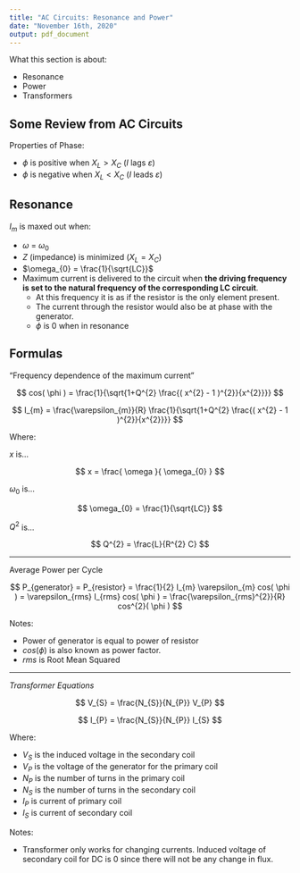 ```yaml
---
title: "AC Circuits: Resonance and Power"
date: "November 16th, 2020"
output: pdf_document
---
```


What this section is about:

* Resonance
* Power
* Transformers

## Some Review from AC Circuits

Properties of Phase:

* $\phi$ is positive when $X_{L} > X_{C}$ ($I$ lags $\varepsilon$)
* $\phi$ is negative when $X_{L} < X_{C}$ ($I$ leads $\varepsilon$)

## Resonance

$I_{m}$ is maxed out when:

* $\omega$ = $\omega_{0}$
* $Z$ (impedance) is minimized ($X_{L} = X_{C}$)
* $\omega_{0} = \frac{1}{\sqrt{LC}}$
* Maximum current is delivered to the circuit when **the driving frequency is set to the natural frequency of the corresponding LC circuit**.
  * At this frequency it is as if the resistor is the only element present.
  * The current through the resistor would also be at phase with the generator.
  * $\phi$ is 0 when in resonance

## Formulas

"Frequency dependence of the maximum current"

$$
cos( \phi ) = \frac{1}{\sqrt{1+Q^{2} \frac{( x^{2} - 1 )^{2}}{x^{2}}}}
$$

$$
I_{m} = \frac{\varepsilon_{m}}{R} \frac{1}{\sqrt{1+Q^{2} \frac{( x^{2} - 1 )^{2}}{x^{2}}}}
$$

Where:

$x$ is...

$$
x = \frac{ \omega }{ \omega_{0} }
$$

$\omega_{0}$ is...

$$
\omega_{0} = \frac{1}{\sqrt{LC}}
$$

$Q^{2}$ is...

$$
Q^{2} = \frac{L}{R^{2} C}
$$

***

Average Power per Cycle

$$
P_{generator} = P_{resistor} = \frac{1}{2} I_{m} \varepsilon_{m} cos( \phi ) = \varepsilon_{rms} I_{rms} cos( \phi ) = \frac{\varepsilon_{rms}^{2}}{R} cos^{2}( \phi )
$$

Notes:

* Power of generator is equal to power of resistor
* $cos ( \phi )$ is also known as power factor.
* $rms$ is Root Mean Squared

***

*Transformer Equations*

$$
V_{S} = \frac{N_{S}}{N_{P}} V_{P}
$$

$$
I_{P} = \frac{N_{S}}{N_{P}} I_{S}
$$

Where:

* $V_{S}$ is the induced voltage in the secondary coil
* $V_{P}$ is the voltage of the generator for the primary coil
* $N_{P}$ is the number of turns in the primary coil
* $N_{S}$ is the number of turns in the secondary coil
* $I_{P}$ is current of primary coil
* $I_{S}$ is current of secondary coil

Notes:

* Transformer only works for changing currents. Induced voltage of secondary coil for DC is 0 since there will not be any change in flux.
